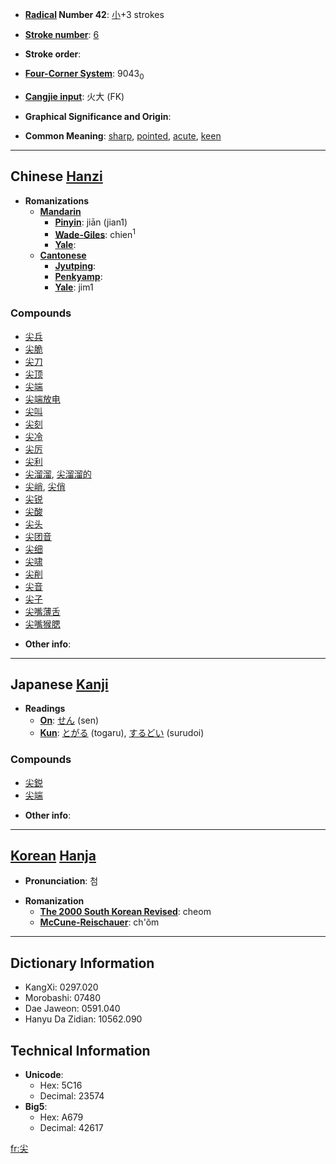 * '''[[Wiktionary:Chinese radical index| Radical]] Number 42''': [[Wiktionary:Chinese radical index 小|小]]+3 strokes

* '''[[Wiktionary:Chinese total strokes index|Stroke number]]''': [[Wiktionary:Chinese total strokes index 6|6]]

* '''Stroke order''': 

* '''[[Wiktionary:Chinese four corner index|Four-Corner System]]''': 9043<sub>0</sub>

* '''[[Wiktionary:Chinese Cangjie index|Cangjie input]]''': 火大 (FK)

* '''Graphical Significance and Origin''': 

* '''Common Meaning''': [[sharp]], [[point]]ed, [[acute]], [[keen]]

----

== Chinese [[Hanzi]] ==

* '''Romanizations'''
** '''[[Mandarin]]'''
*** '''[[Pinyin]]''': jiān (jian1)
*** '''[[Wade-Giles]]''': chien<sup>1</sup>
*** '''[[Yale]]''': 
** '''[[Cantonese]]'''
*** '''[[Jyutping]]''':
*** '''[[Penkyamp]]''': 
*** '''[[Yale]]''': jim1

===Compounds===
*[[尖兵]]
*[[尖脆]]
*[[尖刀]]
*[[尖顶]]
*[[尖端]]
*[[尖端放电]]
*[[尖叫]]
*[[尖刻]]
*[[尖冷]]
*[[尖厉]]
*[[尖利]]
*[[尖溜溜]], [[尖溜溜的]]
*[[尖峭]], [[尖俏]]
*[[尖锐]]
*[[尖酸]]
*[[尖头]]
*[[尖团音]]
*[[尖细]]
*[[尖啸]]
*[[尖削]]
*[[尖音]]
*[[尖子]]
*[[尖嘴薄舌]]
*[[尖嘴猴腮]]

* '''Other info''': 

----

== Japanese [[Kanji]] ==

* '''Readings'''
** '''[[On]]''': [[せん]] (sen)
** '''[[Kun]]''': [[とがる]] (togaru), [[するどい]] (surudoi)

===Compounds===
*[[尖鋭]]
*[[尖端]]

* '''Other info''':  

----

== [[Korean]] [[Hanja]] ==

* '''Pronunciation''': 첨

* '''Romanization'''
** '''[[The 2000 South Korean Revised Romanization|The 2000 South Korean Revised]]''': cheom
** '''[[McCune-Reischauer]]''': ch'ŏm

----

== Dictionary Information ==

* KangXi: 0297.020
* Morobashi: 07480
* Dae Jaweon: 0591.040
* Hanyu Da Zidian: 10562.090

== Technical Information ==

* '''Unicode''':
** Hex: 5C16
** Decimal: 23574
* '''Big5''':
** Hex: A679
** Decimal: 42617

[[fr:尖]]